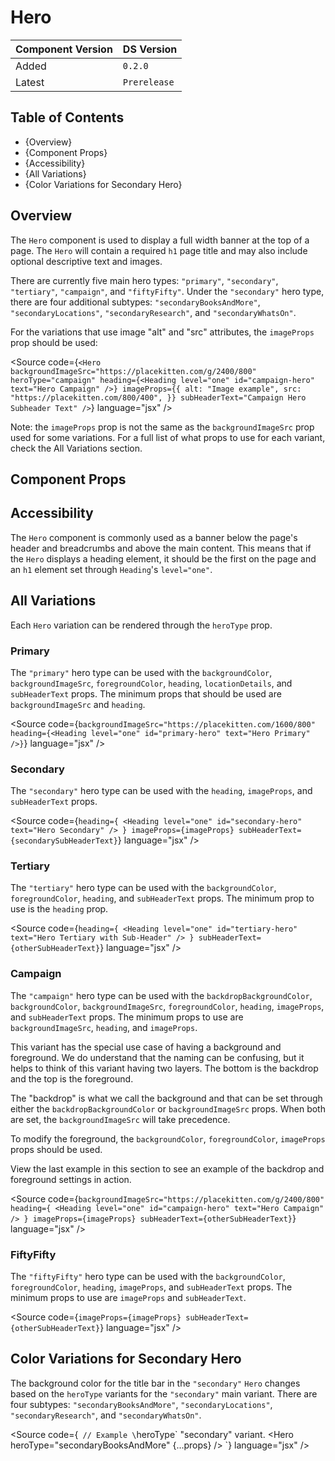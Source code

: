 

<Meta of={HeroStories} />

# Hero

| Component Version | DS Version   |
| ----------------- | ------------ |
| Added             | `0.2.0`      |
| Latest            | `Prerelease` |

## Table of Contents

- {<Link href="#overview" target="_self">Overview</Link>}
- {<Link href="#component-props" target="_self">Component Props</Link>}
- {<Link href="#accessibility" target="_self">Accessibility</Link>}
- {<Link href="#all-variations" target="_self">All Variations</Link>}
- {<Link href="#color-variations-for-secondary-hero" target="_self">Color Variations for Secondary Hero</Link>}

## Overview

<Description of={HeroStories} />

The `Hero` component is used to display a full width banner at the top of a page.
The `Hero` will contain a required `h1` page title and may also include optional
descriptive text and images.

There are currently five main hero types: `"primary"`, `"secondary"`,
`"tertiary"`, `"campaign"`, and `"fiftyFifty"`. Under the `"secondary"` hero type,
there are four additional subtypes: `"secondaryBooksAndMore"`, `"secondaryLocations"`,
`"secondaryResearch"`, and `"secondaryWhatsOn"`.

For the variations that use image "alt" and "src" attributes, the `imageProps`
prop should be used:

<Source
  code={`
<Hero
  backgroundImageSrc="https://placekitten.com/g/2400/800"
  heroType="campaign"
  heading={<Heading level="one" id="campaign-hero" text="Hero Campaign" />}
  imageProps={{
    alt: "Image example",
    src: "https://placekitten.com/800/400",
  }}
  subHeaderText="Campaign Hero Subheader Text"
/>
`}
  language="jsx"
/>

Note: the `imageProps` prop is not the same as the `backgroundImageSrc` prop used
for some variations. For a full list of what props to use for each variant, check
the <Link href="#all-variations" target="_self">All Variations</Link> section.

## Component Props

<Canvas of={HeroStories.WithControls} />

<ArgTypes of={HeroStories.WithControls} />

## Accessibility

The `Hero` component is commonly used as a banner below the page's header and
breadcrumbs and above the main content. This means that if the `Hero` displays
a heading element, it should be the first on the page and an `h1` element set
through `Heading`'s `level="one"`.

## All Variations

Each `Hero` variation can be rendered through the `heroType` prop.

### Primary

The `"primary"` hero type can be used with the `backgroundColor`, `backgroundImageSrc`,
`foregroundColor`, `heading`, `locationDetails`, and `subHeaderText` props. The
minimum props that should be used are `backgroundImageSrc` and `heading`.

<Source
  code={`
backgroundImageSrc="https://placekitten.com/1600/800"
heading={<Heading level="one" id="primary-hero" text="Hero Primary" />}
`}
  language="jsx"
/>

<Canvas of={HeroStories.Primary} />

### Secondary

The `"secondary"` hero type can be used with the `heading`, `imageProps`, and
`subHeaderText` props.

<Source
  code={`
heading={
  <Heading level="one" id="secondary-hero" text="Hero Secondary" />
}
imageProps={imageProps}
subHeaderText={secondarySubHeaderText}
`}
  language="jsx"
/>

<Canvas of={HeroStories.Secondary} />

### Tertiary

The `"tertiary"` hero type can be used with the `backgroundColor`, `foregroundColor`,
`heading`, and `subHeaderText` props. The minimum prop to use is the `heading`
prop.

<Source
  code={`
heading={
  <Heading
    level="one"
    id="tertiary-hero"
    text="Hero Tertiary with Sub-Header"
  />
}
subHeaderText={otherSubHeaderText}
`}
  language="jsx"
/>

<Canvas of={HeroStories.Tertiary} />

### Campaign

The `"campaign"` hero type can be used with the `backdropBackgroundColor`,
`backgroundColor`, `backgroundImageSrc`, `foregroundColor`, `heading`,
`imageProps`, and `subHeaderText` props. The minimum props to use are
`backgroundImageSrc`, `heading`, and `imageProps`.

This variant has the special use case of having a background and foreground. We
do understand that the naming can be confusing, but it helps to think of this
variant having two layers. The bottom is the backdrop and the top is the
foreground.

The "backdrop" is what we call the background and that can be set through either
the `backdropBackgroundColor` or `backgroundImageSrc` props. When both are set,
the `backgroundImageSrc` will take precedence.

To modify the foreground, the `backgroundColor`, `foregroundColor`, `imageProps`
props should be used.

View the last example in this section to see an example of the backdrop and
foreground settings in action.

<Source
  code={`
backgroundImageSrc="https://placekitten.com/g/2400/800"
heading={
  <Heading level="one" id="campaign-hero" text="Hero Campaign" />
}
imageProps={imageProps}
subHeaderText={otherSubHeaderText}
`}
  language="jsx"
/>

<Canvas of={HeroStories.Campaign} />

### FiftyFifty

The `"fiftyFifty"` hero type can be used with the `backgroundColor`,
`foregroundColor`, `heading`, `imageProps`, and `subHeaderText` props. The
minimum props to use are `imageProps` and `subHeaderText`.

<Source
  code={`
imageProps={imageProps}
subHeaderText={otherSubHeaderText}
`}
  language="jsx"
/>

<Canvas of={HeroStories.FiftyFifty} />

## Color Variations for Secondary Hero

The background color for the title bar in the `"secondary"` `Hero` changes based
on the `heroType` variants for the `"secondary"` main variant. There are four
subtypes: `"secondaryBooksAndMore"`, `"secondaryLocations"`, `"secondaryResearch"`,
and `"secondaryWhatsOn"`.

<Source
  code={`
// Example \`heroType\` "secondary" variant.
<Hero heroType="secondaryBooksAndMore" {...props} />
`}
  language="jsx"
/>

<Canvas of={HeroStories.ColorVariations} />
